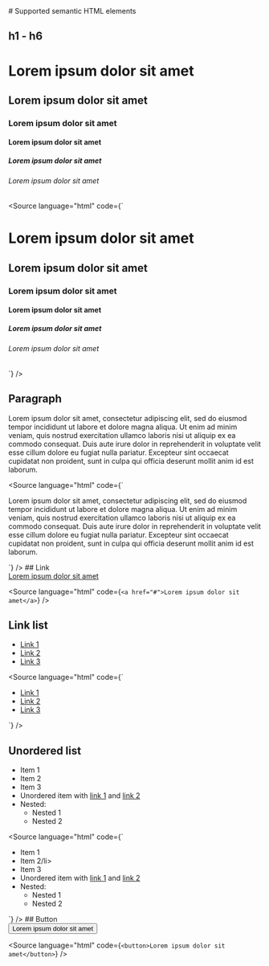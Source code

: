 
<Meta title="foundations/Semantic HTML/Supported semantic elements"/>
# Supported semantic HTML elements

## h1 - h6
<Unstyled>
<div className="nijmegen-html">
    <h1>Lorem ipsum dolor sit amet</h1>
    <h2>Lorem ipsum dolor sit amet</h2>
    <h3>Lorem ipsum dolor sit amet</h3>
    <h4>Lorem ipsum dolor sit amet</h4>
    <h5>Lorem ipsum dolor sit amet</h5>
    <h6>Lorem ipsum dolor sit amet</h6>
</div>
</Unstyled>

<Source language="html" code={`
<h1>Lorem ipsum dolor sit amet</h1>
<h2>Lorem ipsum dolor sit amet</h2>
<h3>Lorem ipsum dolor sit amet</h3>
<h4>Lorem ipsum dolor sit amet</h4>
<h5>Lorem ipsum dolor sit amet</h5>
<h6>Lorem ipsum dolor sit amet</h6>

`} />
## Paragraph

<Unstyled>
<div className="nijmegen-html">
<p>Lorem ipsum dolor sit amet, consectetur adipiscing elit, sed do eiusmod tempor incididunt ut labore et dolore magna aliqua. Ut enim ad minim veniam, quis nostrud exercitation ullamco laboris nisi ut aliquip ex ea commodo consequat. Duis aute irure dolor in reprehenderit in voluptate velit esse cillum dolore eu fugiat nulla pariatur. Excepteur sint occaecat cupidatat non proident, sunt in culpa qui officia deserunt mollit anim id est laborum.</p>
</div>
</Unstyled>

<Source language="html" code={`
<p>Lorem ipsum dolor sit amet, consectetur adipiscing elit, sed do eiusmod tempor incididunt ut labore et dolore magna aliqua. Ut enim ad minim veniam, quis nostrud exercitation ullamco laboris nisi ut aliquip ex ea commodo consequat. Duis aute irure dolor in reprehenderit in voluptate velit esse cillum dolore eu fugiat nulla pariatur. Excepteur sint occaecat cupidatat non proident, sunt in culpa qui officia deserunt mollit anim id est laborum.</p>
`} />
## Link

<Unstyled>
<div className="nijmegen-html">
<a href="#">Lorem ipsum dolor sit amet</a>
</div>
</Unstyled>

<Source language="html" code={`
<a href="#">Lorem ipsum dolor sit amet</a>
`} />

## Link list

<Unstyled>
<div className="nijmegen-html">
<ul>
    <li><a href="#">Link 1</a></li>
    <li><a href="#">Link 2</a></li>
    <li><a href="#">Link 3</a></li>
</ul>
</div>
</Unstyled>

<Source language="html" code={`
<ul>
    <li><a href="#">Link 1</a></li>
    <li><a href="#">Link 2</a></li>
    <li><a href="#">Link 3</a></li>
</ul>
`} />

## Unordered list
<Unstyled>
<div className="nijmegen-html">
<ul>
    <li>Item 1</li>
    <li>Item 2</li>
    <li>Item 3</li>
    <li>Unordered item with <a href="#">link 1</a> and <a href="#"> link 2</a></li>
    <li>Nested:<ul><li>Nested 1</li><li>Nested 2</li></ul></li>
</ul>
</div>
</Unstyled>

<Source language="html" code={`
<ul>
    <li>Item 1</li>
    <li>Item 2/li>
    <li>Item 3</li>
    <li>Unordered item with <a href="#">link 1</a> and <a href="#"> link 2</a></li>
    <li>Nested:
        <ul>
            <li>Nested 1</li>
            <li>Nested 2</li>
        </ul>
    </li>
</ul>
`} />
## Button

<Unstyled>
<div className="nijmegen-html">
<button>Lorem ipsum dolor sit amet</button>
</div>
</Unstyled>

<Source language="html" code={`
<button>Lorem ipsum dolor sit amet</button>
`} />
